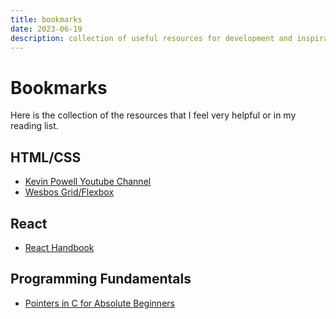 ```yaml
---
title: bookmarks
date: 2023-06-19
description: collection of useful resources for development and inspirations
---
```


# Bookmarks

Here is the collection of the resources that I feel very helpful or in my reading list.

## HTML/CSS

 - [Kevin Powell Youtube Channel](https://www.youtube.com/@KevinPowell)
 - [Wesbos Grid/Flexbox](https://courses.wesbos.com) 

## React

 - [React Handbook](https://reacthandbook.dev)


## Programming Fundamentals

 - [Pointers in C for Absolute Beginners](https://youtu.be/MIL2BK02X8A)



